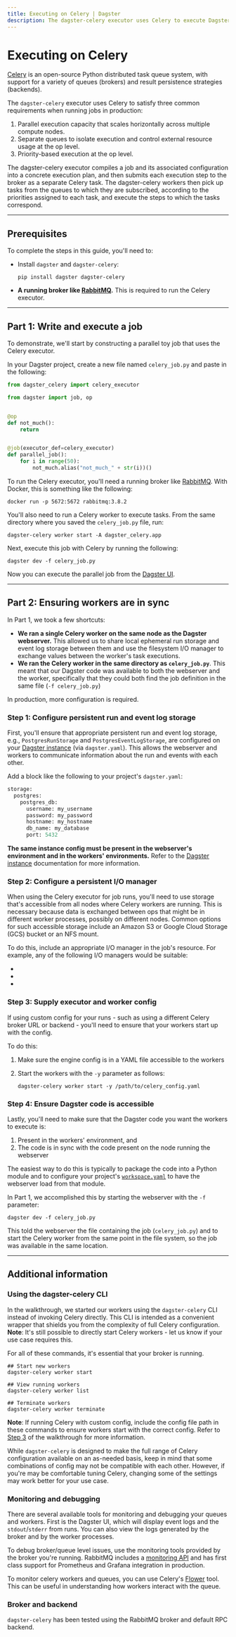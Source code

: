 ```yaml
---
title: Executing on Celery | Dagster
description: The dagster-celery executor uses Celery to execute Dagster ops.
---
```


# Executing on Celery

[Celery](https://docs.celeryq.dev/) is an open-source Python distributed task queue system, with support for a variety of queues (brokers) and result persistence strategies (backends).

The `dagster-celery` executor uses Celery to satisfy three common requirements when running jobs in production:

1. Parallel execution capacity that scales horizontally across multiple compute nodes.
2. Separate queues to isolate execution and control external resource usage at the op level.
3. Priority-based execution at the op level.

The dagster-celery executor compiles a job and its associated configuration into a concrete execution plan, and then submits each execution step to the broker as a separate Celery task. The dagster-celery workers then pick up tasks from the queues to which they are subscribed, according to the priorities assigned to each task, and execute the steps to which the tasks correspond.

---

## Prerequisites

To complete the steps in this guide, you'll need to:

- Install `dagster` and `dagster-celery`:

  ```shell
  pip install dagster dagster-celery
  ```

- **A running broker like [RabbitMQ](https://www.rabbitmq.com/).** This is required to run the Celery executor.

---

## Part 1: Write and execute a job

To demonstrate, we'll start by constructing a parallel toy job that uses the Celery executor.

In your Dagster project, create a new file named `celery_job.py` and paste in the following:

```python file=/deploying/celery_job.py
from dagster_celery import celery_executor

from dagster import job, op


@op
def not_much():
    return


@job(executor_def=celery_executor)
def parallel_job():
    for i in range(50):
        not_much.alias("not_much_" + str(i))()
```

To run the Celery executor, you'll need a running broker like [RabbitMQ](https://www.rabbitmq.com/). With Docker, this is something like the following:

```shell
docker run -p 5672:5672 rabbitmq:3.8.2
```

You'll also need to run a Celery worker to execute tasks. From the same directory where you saved the `celery_job.py` file, run:

```shell
dagster-celery worker start -A dagster_celery.app
```

Next, execute this job with Celery by running the following:

```shell
dagster dev -f celery_job.py
```

Now you can execute the parallel job from the [Dagster UI](/concepts/webserver/ui).

---

## Part 2: Ensuring workers are in sync

In Part 1, we took a few shortcuts:

- **We ran a single Celery worker on the same node as the Dagster webserver.** This allowed us to share local ephemeral run storage and event log storage between them and use the filesystem I/O manager to exchange values between the worker's task executions.
- **We ran the Celery worker in the same directory as `celery_job.py`**. This meant that our Dagster code was available to both the webserver and the worker, specifically that they could both find the job definition in the same file (`-f celery_job.py`)

In production, more configuration is required.

### Step 1: Configure persistent run and event log storage

First, you'll ensure that appropriate persistent run and event log storage, e.g., `PostgresRunStorage` and `PostgresEventLogStorage`, are configured on your [Dagster instance](/deployment/dagster-instance) (via `dagster.yaml`). This allows the webserver and workers to communicate information about the run and events with each other.

Add a block like the following to your project's `dagster.yaml`:

```python file=/deploying/dagster-pg.yaml
storage:
  postgres:
    postgres_db:
      username: my_username
      password: my_password
      hostname: my_hostname
      db_name: my_database
      port: 5432
```

**The same instance config must be present in the webserver's environment and in the workers' environments.** Refer to the [Dagster instance](/deployment/dagster-instance) documentation for more information.

### Step 2: Configure a persistent I/O manager

When using the Celery executor for job runs, you'll need to use storage that's accessible from all nodes where Celery workers are running. This is necessary because data is exchanged between ops that might be in different worker processes, possibly on different nodes. Common options for such accessible storage include an Amazon S3 or Google Cloud Storage (GCS) bucket or an NFS mount.

To do this, include an appropriate I/O manager in the job's resource. For example, any of the following I/O managers would be suitable:

- <PyObject module="dagster_aws.s3" object="s3_pickle_io_manager" />
- <PyObject module="dagster_azure.adls2" object="adls2_pickle_io_manager" />
- <PyObject module="dagster_gcp.gcs" object="gcs_pickle_io_manager" />

### Step 3: Supply executor and worker config

If using custom config for your runs - such as using a different Celery broker URL or backend - you'll need to ensure that your workers start up with the config.

To do this:

1. Make sure the engine config is in a YAML file accessible to the workers
2. Start the workers with the `-y` parameter as follows:

   ```shell
   dagster-celery worker start -y /path/to/celery_config.yaml
   ```

### Step 4: Ensure Dagster code is accessible

Lastly, you'll need to make sure that the Dagster code you want the workers to execute is:

1. Present in the workers' environment, and
2. The code is in sync with the code present on the node running the webserver

The easiest way to do this is typically to package the code into a Python module and to configure your project's [`workspace.yaml`](/concepts/code-locations/workspace-files) to have the webserver load from that module.

In Part 1, we accomplished this by starting the webserver with the `-f` parameter:

```shell
dagster dev -f celery_job.py
```

This told the webserver the file containing the job (`celery_job.py`) and to start the Celery worker from the same point in the file system, so the job was available in the same location.

---

## Additional information

### Using the dagster-celery CLI

In the walkthrough, we started our workers using the `dagster-celery` CLI instead of invoking Celery directly. This CLI is intended as a convenient wrapper that shields you from the complexity of full Celery configuration. **Note**: It's still possible to directly start Celery workers - let us know if your use case requires this.

For all of these commands, it's essential that your broker is running.

```shell
## Start new workers
dagster-celery worker start

## View running workers
dagster-celery worker list

## Terminate workers
dagster-celery worker terminate
```

**Note**: If running Celery with custom config, include the config file path in these commands to ensure workers start with the correct config. Refer to [Step 3](#step-3-supply-executor-and-worker-config) of the walkthrough for more information.

While `dagster-celery` is designed to make the full range of Celery configuration available on an as-needed basis, keep in mind that some combinations of config may not be compatible with each other. However, if you're may be comfortable tuning Celery, changing some of the settings may work better for your use case.

### Monitoring and debugging

There are several available tools for monitoring and debugging your queues and workers. First is the Dagster UI, which will display event logs and the `stdout`/`stderr` from runs. You can also view the logs generated by the broker and by the worker processes.

To debug broker/queue level issues, use the monitoring tools provided by the broker you're running. RabbitMQ includes a [monitoring API](https://www.rabbitmq.com/monitoring.html) and has first class support for Prometheus and Grafana integration in production.

To monitor celery workers and queues, you can use Celery's [Flower](https://flower.readthedocs.io/en/latest/) tool. This can be useful in understanding how workers interact with the queue.

### Broker and backend

`dagster-celery` has been tested using the RabbitMQ broker and default RPC backend.

<!-- At least one team is running dagster-celery using SQS as the broker, and we intend to expand the scope of broker/backend matrix testing, probably starting with the Postgres backend. -->
